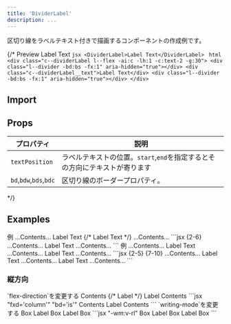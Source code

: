 ```yaml
---
title: 'DividerLabel'
description: ...
---
```




区切り線をラベルテキスト付きで描画するコンポーネントの作成例です。

{/* <Preview>
	<PreviewTitle>Preview</PreviewTitle>
	<PreviewArea p='40'>
		<DividerLabel>Label Text</DividerLabel>
	</PreviewArea>
	<PreviewCode slot='tab' label='JSX'>
		```jsx
		<DividerLabel>Label Text</DividerLabel>
		```
	</PreviewCode>
	<PreviewCode slot='tab' label='HTML'>
	```html
	<div class="c--dividerLabel l--flex -ai:c -lh:1 -c:text-2 -g:30">
		<div class="l--divider -bd:bs -fx:1" aria-hidden="true"></div>
		<div class="c--dividerLabel__text">Label Text</div>
		<div class="l--divider -bd:bs -fx:1" aria-hidden="true"></div>
	</div>
	```
	</PreviewCode>
</Preview>


## Import
<ImportSource name='DividerLabel' react astro/>

## Props

| プロパティ | 説明 |
|---|---|
|`textPosition`|ラベルテキストの位置。`start`,`end`を指定するとその方向にテキストが寄ります|
| `bd`,`bdw`,`bds`,`bdc` | 区切り線のボーダープロパティ。 |
 */}

## Examples

<Preview>
	<PreviewTitle>例</PreviewTitle>
	<PreviewArea p='30' >
		<Box bgc='base-2' c='text-2' py='50' ta='c'>...Contents...</Box>
		<Flex ai='c' g='30' lh='1'>
			<Divider fx='1' />
			<span>Label Text</span>
			<Divider fx='1' />
		</Flex> 
		{/* <DividerLabel>Label Text</DividerLabel> */}
		<Box bgc='base-2' c='text-2' py='50' ta='c'>...Contents...</Box>
	</PreviewArea>
	<PreviewCode>
		```jsx {2-6}
		<Box bgc='base-2' c='text-2' py='50' ta='c'>...Contents...</Box>
		<Flex ai='c' g='30' lh='1'>
			<Divider fx='1' />
			<span>Label Text</span>
			<Divider fx='1' />
		</Flex> 
		<Box bgc='base-2' c='text-2' py='50' ta='c'>...Contents...</Box>
		```
	</PreviewCode>
</Preview>

<Preview>
	<PreviewTitle>例</PreviewTitle>
	<PreviewArea p='30' >
		<Box bgc='base-2' c='text-2' py='50' ta='c'>...Contents...</Box>
		<Flex ai='c' g='30' lh='1'>
			<span class='-fs:i'>Label Text</span>
			<Divider fx='1' bdc='currentColor' op='mid' />
		</Flex> 
		<Box bgc='base-2' c='text-2' py='50' ta='c'>...Contents...</Box>
		<Flex ai='c' g='30' lh='1' c='blue'>
			<Divider fx='1' bdc='currentColor' bds='dotted' bdw='4px' op='low' />
			<span class='-fs:i'>Label Text</span>
		</Flex> 
		<Box bgc='base-2' c='text-2' py='50' ta='c'>...Contents...</Box>
	</PreviewArea>
	<PreviewCode>
		```jsx {2-5} {7-10}
		<Box bgc='base-2' c='text-2' py='50' ta='c'>...Contents...</Box>
		<Flex ai='c' g='30' lh='1'>
			<span class='-fs:i'>Label Text</span>
			<Divider fx='1' bdc='currentColor' op='mid' />
		</Flex> 
		<Box bgc='base-2' c='text-2' py='50' ta='c'>...Contents...</Box>
		<Flex ai='c' g='30' lh='1' c='blue'>
			<Divider fx='1' bdc='currentColor' bds='dotted' bdw='4px' op='low' />
			<span class='-fs:i'>Label Text</span>
		</Flex> 
		<Box bgc='base-2' c='text-2' py='50' ta='c'>...Contents...</Box>
		```
	</PreviewCode>
</Preview>




### 縦方向

<Preview>
	<PreviewTitle>`flex-direction`を変更する</PreviewTitle>
	<PreviewArea p='30' isFlow={false}>
		<Flex ai='c' g='20'>
			<Box fx='1' bgc='base-2' py='50' ta='c'>Contents</Box>
			{/* <DividerLabel fxd='column' bd='is'  aslf='stretch'>Label</DividerLabel> */}
			<Stack ai='c' g='20' lh='1' fz='s' aslf='stretch'>
				<Divider fx='1' bd='is' />
				<span>Label</span>
				<Divider fx='1' bd='is' />
			</Stack>
			<Box fx='1' bgc='base-2' py='50' ta='c'>Contents</Box>
		</Flex>
	</PreviewArea>
	<PreviewCode>
		```jsx "fxd='column'" "bd='is'"
		<Flex ai='c' g='20'>
			<Box fx='1' bgc='base-2' py='50' ta='c'>Contents</Box>
			<Stack ai='c' g='20' lh='1' fz='s' aslf='stretch'>
				<Divider fx='1' bd='is' />
				<span>Label</span>
				<Divider fx='1' bd='is' />
			</Stack> 
			<Box fx='1' bgc='base-2' py='50' ta='c'>Contents</Box>
		</Flex>
		```
	</PreviewCode>
</Preview>

<Preview>
	<PreviewTitle>`writing-mode`を変更する</PreviewTitle>
	<PreviewArea resize p='30' isFlow={false}>
		<Flex ai='stretch' g='20'>
			<Box fx='1' bgc='base-2' py='50' ta='c'>Box</Box>
			<Stack ai='c' g='20' lh='1' fz='xs' aslf='stretch'>
				<span class='-wm:v-rl'>Label</span>
				<Divider fx='1' bd='is' />
			</Stack>
			<Box fx='1' bgc='base-2' py='50' ta='c'>Box</Box>
			<Stack ai='c' g='20' lh='1' fz='xs' aslf='stretch'>
			<Divider fx='1' bd='is' />
				<span class='-wm:v-rl'>Label</span>
			</Stack>
			<Box fx='1' bgc='base-2' py='50' ta='c'>Box</Box>
		</Flex>
	</PreviewArea>
	<PreviewCode>
		```jsx "-wm:v-rl"
		<Flex ai='stretch' g='20'>
			<Box fx='1' bgc='base-2' py='50' ta='c'>Box</Box>
			<Stack ai='c' g='20' lh='1' fz='xs' aslf='stretch'>
				<span class='-wm:v-rl'>Label</span>
				<Divider fx='1' bd='is' />
			</Stack>
			<Box fx='1' bgc='base-2' py='50' ta='c'>Box</Box>
			<Stack ai='c' g='20' lh='1' fz='xs' aslf='stretch'>
			<Divider fx='1' bd='is' />
				<span class='-wm:v-rl'>Label</span>
			</Stack>
			<Box fx='1' bgc='base-2' py='50' ta='c'>Box</Box>
		</Flex>
		```
	</PreviewCode>
</Preview>
